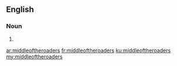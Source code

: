 ==English==

===Noun===
{{head|en|plural}}

# {{plural of|middleoftheroader|lang=en|nocat=1}}

[[ar:middleoftheroaders]]
[[fr:middleoftheroaders]]
[[ku:middleoftheroaders]]
[[my:middleoftheroaders]]